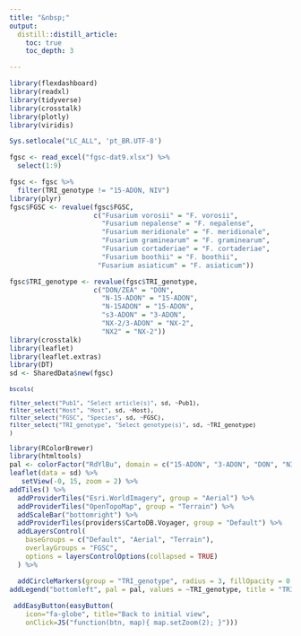 ```yaml
---
title: "&nbsp;"
output:
  distill::distill_article:
    toc: true
    toc_depth: 3

---
```




```r

library(flexdashboard)
library(readxl)
library(tidyverse)
library(crosstalk)
library(plotly)
library(viridis)

Sys.setlocale("LC_ALL", 'pt_BR.UTF-8')

fgsc <- read_excel("fgsc-dat9.xlsx") %>% 
  select(1:9)

fgsc <- fgsc %>% 
  filter(TRI_genotype != "15-ADON, NIV")
library(plyr)
fgsc$FGSC <- revalue(fgsc$FGSC, 
                     c("Fusarium vorosii" = "F. vorosii",
                       "Fusarium nepalense" = "F. nepalense",
                       "Fusarium meridionale" = "F. meridionale",
                       "Fusarium graminearum" = "F. graminearum",
                       "Fusarium cortaderiae" = "F. cortaderiae",
                       "Fusarium boothii" = "F. boothii",
                      "Fusarium asiaticum" = "F. asiaticum"))

fgsc$TRI_genotype <- revalue(fgsc$TRI_genotype, 
                     c("DON/ZEA" = "DON",
                       "N-15-ADON" = "15-ADON",
                       "N-15ADON" = "15-ADON",
                       "s3-ADON" = "3-ADON",
                       "NX-2/3-ADON" = "NX-2",
                       "NX2" = "NX-2"))                       
library(crosstalk)
library(leaflet)
library(leaflet.extras)
library(DT)
sd <- SharedData$new(fgsc)

```

<font size = 2>
```r

bscols(

filter_select("Pub1", "Select article(s)", sd, ~Pub1),
filter_select("Host", "Host", sd, ~Host),
filter_select("FGSC", "Species", sd, ~FGSC),
filter_select("TRI_genotype", "Select genotype(s)", sd, ~TRI_genotype)
)
```
</font>

```r
library(RColorBrewer)
library(htmltools)
pal <- colorFactor("RdYlBu", domain = c("15-ADON", "3-ADON", "DON", "NIV", "DON/NIV",  "NX-2", "NA"))
leaflet(data = sd) %>%
   setView(-0, 15, zoom = 2) %>%
addTiles() %>% 
  addProviderTiles("Esri.WorldImagery", group = "Aerial") %>%
  addProviderTiles("OpenTopoMap", group = "Terrain") %>%
  addScaleBar("bottomright") %>%
  addProviderTiles(providers$CartoDB.Voyager, group = "Default") %>%
  addLayersControl(
    baseGroups = c("Default", "Aerial", "Terrain"),
    overlayGroups = "FGSC",
    options = layersControlOptions(collapsed = TRUE)
  ) %>%

  addCircleMarkers(group = "TRI_genotype", radius = 3, fillOpacity = 0.8,  weight=0.5, color = NA, fillColor = ~pal(TRI_genotype), label = paste(fgsc$FGSC,"- click for details"), popup = paste("Collection code:<b>", fgsc$`Collection code`, "</b>", "<br><i>", fgsc$FGSC,"</i>(", fgsc$TRI_genotype, ")<br>", "Host:", fgsc$Host,"<br>","Location:", fgsc$Country, "<br>","Year of collection:", fgsc$Year, "<br>","Reference:", fgsc$Pub1))%>%
addLegend("bottomleft", pal = pal, values = ~TRI_genotype, title = "TRI genotype",  opacity = 1 )%>%   
  
 addEasyButton(easyButton(
    icon="fa-globe", title="Back to initial view",
    onClick=JS("function(btn, map){ map.setZoom(2); }"))) 


```




